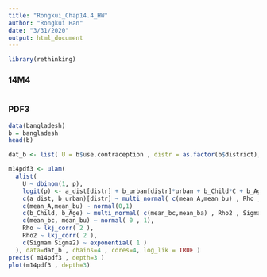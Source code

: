 ```yaml
---
title: "Rongkui_Chap14.4_HW"
author: "Rongkui Han"
date: "3/31/2020"
output: html_document
---
```

```r
library(rethinking)

```


### 14M4
```r

```


### PDF3
```r
data(bangladesh)
b = bangladesh
head(b)

dat_b <- list( U = b$use.contraception , distr = as.factor(b$district), urban = b$urban , A = b$age.centered, C = b$living.children)

m14pdf3 <- ulam(
  alist(
    U ~ dbinom(1, p),
    logit(p) <- a_dist[distr] + b_urban[distr]*urban + b_Child*C + b_Age*A ,
    c(a_dist, b_urban)[distr] ~ multi_normal( c(mean_A,mean_bu) , Rho , Sigma ),
    c(mean_A,mean_bu) ~ normal(0,1)
    c(b_Child, b_Age) ~ multi_normal( c(mean_bc,mean_ba) , Rho2 , Sigma2 ),
    c(mean_bc, mean_bu) ~ normal( 0 , 1),
    Rho ~ lkj_corr( 2 ),
    Rho2 ~ lkj_corr( 2 ),
    c(Sigmam Sigma2) ~ exponential( 1 )
  ), data=dat_b , chains=4 , cores=4, log_lik = TRUE )
precis( m14pdf3 , depth=3 )
plot(m14pdf3 , depth=3)
```

